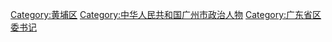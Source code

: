 [[Category:黄埔区|Category:黄埔区]]
[[Category:中华人民共和国广州市政治人物|Category:中华人民共和国广州市政治人物]]
[[Category:广东省区委书记|Category:广东省区委书记]]